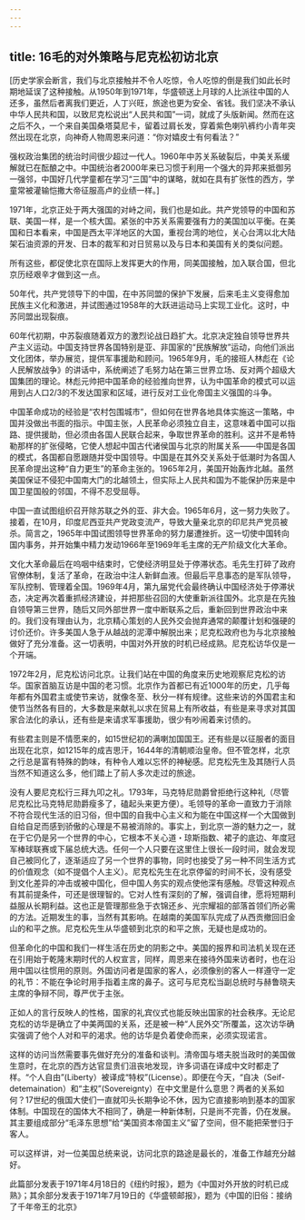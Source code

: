 ```yaml
---
---
---
```

title: 16毛的对外策略与尼克松初访北京
---



[历史学家会断言，我们与北京接触并不令人吃惊，令人吃惊的倒是我们如此长时期地延误了这种接触。从1950年到1971年，华盛顿送上月球的人比派往中国的人还多，虽然后者离我们更近，人丁兴旺，旅途也更为安全、省钱。我们坚决不承认中华人民共和国，以致尼克松说出“人民共和国”一词，就成了头版新闻。然而在这之后不久，一个来自美国桑塔莫尼卡，留着过肩长发，穿着紫色喇叭裤约小青年突然出现在北京，向神奇人物周恩来问道：“你对嬉皮士有何看法？”

强权政治集团的统治时间很少超过一代人。1960年中苏关系破裂后，中美关系缓解就已在酝酿之中。中国统治者2000年来已习惯于利用一个强大的异邦来抵御另一强邻，中国好几代学童都在学习“三国”中的谋略，就如在具有扩张性的西方，学童常被灌输恺撒大帝征服高卢的业绩一样。]

1971年，北京正处于两大强国的对峙之间，我们也是如此。共产党领导的中国和苏联、美国一样，是一个核大国。紧张的中苏关系需要强有力的美国加以平衡。在美国和日本看来，中国是西太平洋地区的大国，重视台湾的地位，关心台湾以北大陆架石油资源的开发、日本的裁军和对日贸易以及与日本和美国有关的类似问题。

所有这些，都促使北京在国际上发挥更大的作用，同美国接触，加入联合国，但北京历经艰辛才做到这一点。

50年代，共产党领导下的中国，在中苏同盟的保护下发展，后来毛主义变得愈加民族主义化和激进，并试图通过1958年的大跃进运动马上实现工业化。这时，中苏同盟出现裂痕。

60年代初期，中苏裂痕随着双方的激烈论战日趋扩大。北京决定独自领导世界共产主义运动。中国支持世界各国特别是亚、非国家的“民族解放”运动，向他们派出文化团体，举办展览，提供军事援助和顾问。1965年9月，毛的接班人林彪在《论人民解放战争》的讲话中，系统阐述了毛努力站在第三世界立场、反对两个超级大国集团的理论。林彪元帅把中国革命的经验推向世界，认为中国革命的模式可以运用到占人口2/3的不发达国家和区域，进行反对工业化帝国主义强国的斗争。

中国革命成功的经验是“农村包围城市”，但如何在世界各地具体实施这一策略，中国并没做出书面的指示。中国主张，人民革命必须独立自主，这意味着中国可以指路、提供援助，但必须由各国人民联合起来，争取世界革命的胜利。这并不是希特勒那样的扩张侵略，它使人想起中国古代诸侯国与北京的附属关系――中国是各国的模式，各国都自愿跟随并受中国领导。中国是在其外交关系处于低潮时为各国人民革命提出这种“自力更生”的革命主张的。1965年2月，美国开始轰炸北越。虽然美国保证不侵犯中国南大门的北越领土，但实际上人民共和国为不能保护历来是中国卫星国般的邻国，不得不忍受屈辱。

中国一直试图组织召开除苏联之外的亚、非大会。1965年6月，这一努力失败了。接着，在10月，印度尼西亚共产党政变流产，导致大量亲北京的印尼共产党员被杀。简言之，1965年中国试图领导世界革命的努力屡遭挫折。这一切使中国转向国内事务，并开始集中精力发动1966年至1969年毛主席的无产阶级文化大革命。



文化大革命最后在呜咽中结束时，它使经济明显处于停滞状态。毛先生打碎了政府官僚体制，复活了革命，在政治中注人新鲜血液。但最后平息事态的是军队领导，军队控制、管理着全国。1969年4月，第九届党代会最终确认中国经济处于停滞状态，决定再次着重抓经济建设，并把那些召回的大使重新派往国外。北京是在先独自领导第三世界，随后又同外部世界一度中断联系之后，重新回到世界政治中来的。我们没有理由认为，北京精心策划的人民外交会抛弃通常的颠覆计划和强硬的讨价还价。许多美国人急于从越战的泥潭中解脱出来；尼克松政府也为与北京接触做好了充分准备。这一切表明，中国对外开放的时机已经成熟。尼克松访华仅是一个开端。

1972年2月，尼克松访问北京。让我们站在中国的角度来历史地观察尼克松的访华。国家首脑互访是中国的老习惯。北京作为首都已有近1000年的历史，几乎每年都有外国君主或使节来访，就像冬至、秋分一样有规律。这些来访的外国君主和使节当然各有目的，大多数是来献礼以求在贸易上有所收益，有些是来寻求对其国家合法化的承认，还有些是来请求军事援助，很少有吵闹着来讨债的。

有些君主则是不情愿来的，如15世纪初的满喇加国国王。还有些是以征服者的面目出现在北京，如1215年的成吉思汗，1644年的清朝顺治皇帝。但不管怎样，北京之行总是富有特殊的韵味，有种令人难以忘怀的神秘感。尼克松先生及其随行人员当然不知道这么多，他们踏上了前人多次走过的旅途。



没有人要尼克松行三拜九叩之礼。1793年，马克特尼勋爵曾拒绝行这种礼（尽管尼克松比马克特尼勋爵瘦多了，磕起头来更方便）。毛领导的革命一直致力于消除不符合现代生活的旧习俗，但中国的自我中心主义和为能在中国这样一个大国做到自给自足而感到骄傲的心理是不易被消除的。事实上，到北京一游的魅力之一，就在于它仍是另一个世界的中心，它根本不关心道・琼斯指数、裙子的底边、年度冠军棒球联赛或下届总统大选。任何一个人只要在这里住上很长一段时间，就会发现自己被同化了，逐渐适应了另一个世界的事物，同时也接受了另一种不同生活方式的价值观念（如不提倡个人主义）。尼克松先生在北京停留的时间不长，没有感受到文化差异的冲击或被中国化，但中国人务实的观点使他深有感触。尽管这种观点有其前提条件，可还是很理智的。它对人性有深刻的了解，强调自律，愿将短期利益服从长期利益。这也正是管理那些急于衣锦还乡、光宗耀祖的部落首领们所必需的方法。近期发生的事，当然有其影响。在越南的美国军队完成了从西贡撤回旧金山的和平之旅。尼克松先生从华盛顿到北京的和平之旅，无疑也是成功的。

但革命化的中国和我们一样生活在历史的阴影之中。美国的报界和司法机关现在还在引用始于乾隆末期时代的人权宣言，同样，周恩来在接待外国来访者时，也在沿用中国以往惯用的原则。外国访问者是国家的客人，必须像别的客人一样遵守一定的礼节：不能在争论时用手指着主席的鼻子。这可与尼克松当副总统时与赫鲁晓夫主席的争辩不同，尊严优于主张。

正如人的言行反映人的性格，国家的礼宾仪式也能反映出国家的社会秩序。无论尼克松的访华是确立了中美两国的关系，还是被一种“人民外交”所覆盖，这次访华确实强调了他个人对和平的渴求。他的访华是负着使命而来，必须实现诺言。

这样的访问当然需要事先做好充分的准备和谈判。清帝国与塔夫脱当政时的美国做生意时，在北京的西方达官显贵们沮丧地发现，许多词语在译成中文时都走了样。“个人自由”(Liberty）被译成“特权”(License）。即便在今天，“自决（Seif-detemaination）和“主权”(Sovereignty）在中文里是什么意思？两者的关系如何？17世纪的俄国大使们一直就叩头长期争论不休，因为它直接影响到基本的国家体制。中国现在的国体大不相同了，确是一种新体制，只是尚不完善，仍在发展。其主要组成部分“毛泽东思想”给“美国资本帝国主义”留了空间，但不能把荣誉归于客人。

可以这样讲，对一位美国总统来说，访问北京的路途是最长的，准备工作越充分越好。

此篇部分发表于1971年4月18日的《纽约时报》，题为《中国对外开放的时机已成熟》；其余部分发表于1971年7月19日的《华盛顿邮报》，题为《中国的旧俗：接纳了千年帝王的北京》
